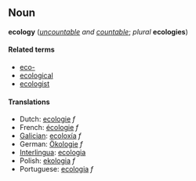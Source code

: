 ==Noun==
'''ecology''' (''[[uncountable]] and [[countable]]''; ''plural'' '''ecologies''')

====Related terms====
*[[eco-]]
*[[ecological]]
*[[ecologist]]

====Translations====
*Dutch: [[ecologie]] ''f''
*French: [[écologie]] ''f''
*[[Galician]]: [[ecoloxía]] ''f''
*German: [[Ökologie]] ''f''
*[[Interlingua]]: [[ecologia]]
*Polish: [[ekologia]] ''f''
*Portuguese: [[ecologia]] ''f''